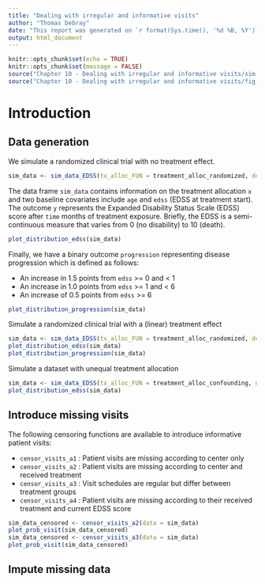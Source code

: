 ```yaml
---
title: "Dealing with irregular and informative visits"
author: "Thomas Debray"
date: "This report was generated on `r format(Sys.time(), '%d %B, %Y')`"
output: html_document
---
```


```r
knitr::opts_chunk$set(echo = TRUE)
knitr::opts_chunk$set(message = FALSE)
source("Chapter 10 - Dealing with irregular and informative visits/sim.r")
source("Chapter 10 - Dealing with irregular and informative visits/fig_functions.r")

```

# Introduction

## Data generation

We simulate a randomized clinical trial with no treatment effect. 

```r
sim_data <- sim_data_EDSS(tx_alloc_FUN = treatment_alloc_randomized, delta_xt = 0)
```

The data frame `sim_data` contains information on the treatment allocation `x` and two  baseline covariates include `age` and `edss` (EDSS at treatment start). The outcome `y` represents the Expanded Disability Status Scale (EDSS) score after `time` months of treatment exposure. Briefly, the EDSS is a semi-continuous measure that varies from 0 (no disability) to 10 (death). 

```r
plot_distribution_edss(sim_data)
```

Finally, we have a binary outcome `progression` representing disease progression which is defined as follows:

* An increase in 1.5 points from `edss` >= 0 and < 1
* An increase in 1.0 points from `edss` >= 1 and < 6
* An increase of 0.5 points from `edss` >= 6

```r
plot_distribution_progression(sim_data)
```

Simulate a randomized clinical trial with a (linear) treatment effect

```r
sim_data <- sim_data_EDSS(tx_alloc_FUN = treatment_alloc_randomized, delta_xt = -0.007)
plot_distribution_edss(sim_data)
plot_distribution_progression(sim_data)
```

Simulate a dataset with unequal treatment allocation

```r
sim_data <- sim_data_EDSS(tx_alloc_FUN = treatment_alloc_confounding, delta_xt = -0.007)
plot_distribution_edss(sim_data)
```


## Introduce missing visits

The following censoring functions are available to introduce informative patient visits: 

* `censor_visits_a1` : Patient visits are missing according to center only
* `censor_visits_a2` : Patient visits are missing according to center and received treatment
* `censor_visits_a3` : Visit schedules are regular but differ between treatment groups
* `censor_visits_a4` : Patient visits are missing according to their received treatment and current EDSS score

```r
sim_data_censored <- censor_visits_a2(data = sim_data)
plot_prob_visit(sim_data_censored)
sim_data_censored <- censor_visits_a3(data = sim_data)
plot_prob_visit(sim_data_censored)
```

## Impute missing data


